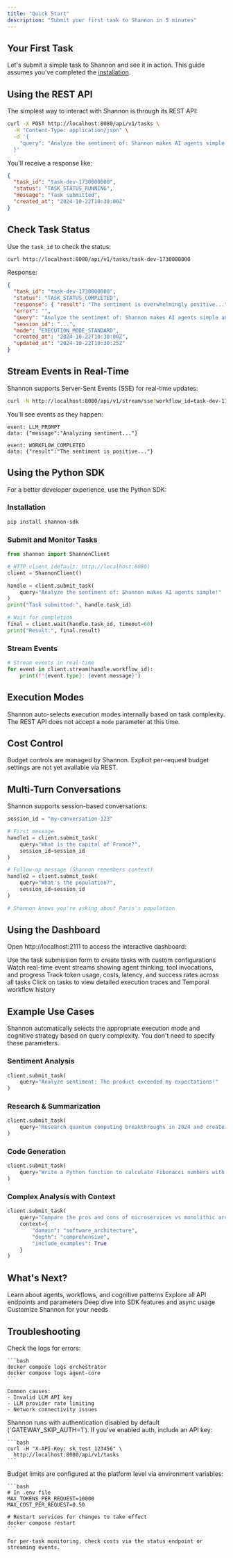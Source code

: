 ```yaml
---
title: "Quick Start"
description: "Submit your first task to Shannon in 5 minutes"
---
```


## Your First Task

Let's submit a simple task to Shannon and see it in action. This guide assumes you've completed the [installation](/en/quickstart/installation).

## Using the REST API

The simplest way to interact with Shannon is through its REST API:

```bash
curl -X POST http://localhost:8080/api/v1/tasks \
  -H "Content-Type: application/json" \
  -d '{
    "query": "Analyze the sentiment of: Shannon makes AI agents simple and reliable!"
  }'
```

You'll receive a response like:

```json
{
  "task_id": "task-dev-1730000000",
  "status": "TASK_STATUS_RUNNING",
  "message": "Task submitted",
  "created_at": "2024-10-22T10:30:00Z"
}
```

## Check Task Status

Use the `task_id` to check the status:

```bash
curl http://localhost:8080/api/v1/tasks/task-dev-1730000000
```

Response:

```json
{
  "task_id": "task-dev-1730000000",
  "status": "TASK_STATUS_COMPLETED",
  "response": { "result": "The sentiment is overwhelmingly positive..." },
  "error": "",
  "query": "Analyze the sentiment of: Shannon makes AI agents simple and reliable!",
  "session_id": "...",
  "mode": "EXECUTION_MODE_STANDARD",
  "created_at": "2024-10-22T10:30:00Z",
  "updated_at": "2024-10-22T10:30:25Z"
}
```

## Stream Events in Real-Time

Shannon supports Server-Sent Events (SSE) for real-time updates:

```bash
curl -N http://localhost:8080/api/v1/stream/sse?workflow_id=task-dev-1730000000
```

You'll see events as they happen:

```
event: LLM_PROMPT
data: {"message":"Analyzing sentiment..."}

event: WORKFLOW_COMPLETED
data: {"result":"The sentiment is positive..."}
```

## Using the Python SDK

For a better developer experience, use the Python SDK:

### Installation

```bash
pip install shannon-sdk
```

### Submit and Monitor Tasks

```python
from shannon import ShannonClient

# HTTP client (default: http://localhost:8080)
client = ShannonClient()

handle = client.submit_task(
    query="Analyze the sentiment of: Shannon makes AI agents simple!"
)
print("Task submitted:", handle.task_id)

# Wait for completion
final = client.wait(handle.task_id, timeout=60)
print("Result:", final.result)
```

### Stream Events

```python
# Stream events in real-time
for event in client.stream(handle.workflow_id):
    print(f"{event.type}: {event.message}")
```

## Execution Modes

Shannon auto-selects execution modes internally based on task complexity. The REST API does not accept a `mode` parameter at this time.

## Cost Control

Budget controls are managed by Shannon. Explicit per‑request budget settings are not yet available via REST.

## Multi-Turn Conversations

Shannon supports session-based conversations:

```python
session_id = "my-conversation-123"

# First message
handle1 = client.submit_task(
    query="What is the capital of France?",
    session_id=session_id
)

# Follow-up message (Shannon remembers context)
handle2 = client.submit_task(
    query="What's the population?",
    session_id=session_id
)

# Shannon knows you're asking about Paris's population
```

## Using the Dashboard

Open http://localhost:2111 to access the interactive dashboard:

<Steps>
  <Step title="Submit Tasks">
    Use the task submission form to create tasks with custom configurations
  </Step>
  <Step title="Monitor Execution">
    Watch real-time event streams showing agent thinking, tool invocations, and progress
  </Step>
  <Step title="View Metrics">
    Track token usage, costs, latency, and success rates across all tasks
  </Step>
  <Step title="Debug Workflows">
    Click on tasks to view detailed execution traces and Temporal workflow history
  </Step>
</Steps>

## Example Use Cases

<Note>
Shannon automatically selects the appropriate execution mode and cognitive strategy based on query complexity. You don't need to specify these parameters.
</Note>

### Sentiment Analysis

```python
client.submit_task(
    query="Analyze sentiment: The product exceeded my expectations!"
)
```

### Research & Summarization

```python
client.submit_task(
    query="Research quantum computing breakthroughs in 2024 and create a summary"
)
```

### Code Generation

```python
client.submit_task(
    query="Write a Python function to calculate Fibonacci numbers with memoization"
)
```

### Complex Analysis with Context

```python
client.submit_task(
    query="Compare the pros and cons of microservices vs monolithic architecture",
    context={
        "domain": "software_architecture",
        "depth": "comprehensive",
        "include_examples": True
    }
)
```

## What's Next?

<CardGroup cols={2}>
  <Card
    title="Core Concepts"
    icon="book"
    href="/en/quickstart/concepts/agents"
  >
    Learn about agents, workflows, and cognitive patterns
  </Card>
  <Card
    title="API Reference"
    icon="code"
    href="/en/api/overview"
  >
    Explore all API endpoints and parameters
  </Card>
  <Card
    title="Python SDK Guide"
    icon="python"
    href="/en/sdk/python/quickstart"
  >
    Deep dive into SDK features and async usage
  </Card>
  <Card
    title="Configuration"
    icon="gear"
    href="/en/quickstart/configuration"
  >
    Customize Shannon for your needs
  </Card>
</CardGroup>

## Troubleshooting

<AccordionGroup>
  <Accordion title="Task stays in 'running' state">
    Check the logs for errors:

    ```bash
    docker compose logs orchestrator
    docker compose logs agent-core
    ```

    Common causes:
    - Invalid LLM API key
    - LLM provider rate limiting
    - Network connectivity issues
  </Accordion>

  <Accordion title="Authentication errors">
    Shannon runs with authentication disabled by default (`GATEWAY_SKIP_AUTH=1`). If you've enabled auth, include an API key:

    ```bash
    curl -H "X-API-Key: sk_test_123456" \
      http://localhost:8080/api/v1/tasks
    ```
  </Accordion>

  <Accordion title="High costs / token usage">
    Budget limits are configured at the platform level via environment variables:

    ```bash
    # In .env file
    MAX_TOKENS_PER_REQUEST=10000
    MAX_COST_PER_REQUEST=0.50

    # Restart services for changes to take effect
    docker compose restart
    ```

    For per-task monitoring, check costs via the status endpoint or streaming events.
  </Accordion>
</AccordionGroup>
